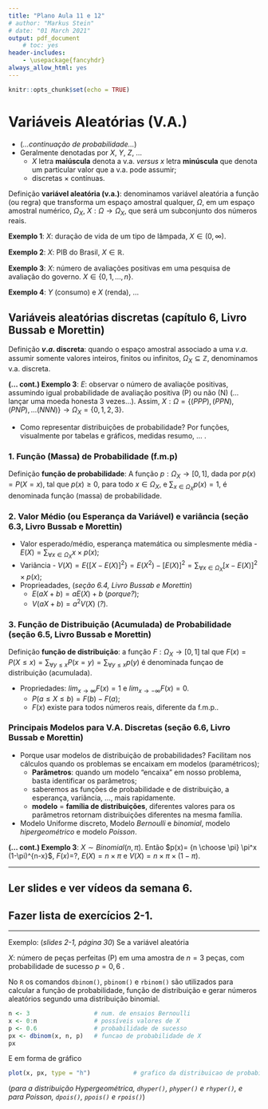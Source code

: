 ```yaml
---
title: "Plano Aula 11 e 12"
# author: "Markus Stein"
# date: "01 March 2021"
output: pdf_document
    # toc: yes
header-includes:
    - \usepackage{fancyhdr}
always_allow_html: yes
---
```

\addtolength{\headheight}{1.0cm}
\pagestyle{fancyplain} 
\lhead{\includegraphics[height=1.5cm]{logoIME.png}}
\rhead{\includegraphics[height=1.5cm]{image_probest.png}}
\chead{UNIVERSIDADE FEDERAL DO RIO GRANDE DO SUL \\
INSTITUTO DE MATEMÁTICA E ESTATÍSTICA \\
DEPARTAMENTO DE ESTATÍSTICA \\
\vspace{0.3cm}
MAT02219 - Probabilidade e Estatística - 2024/2
}
\renewcommand{\headrulewidth}{0pt} 


```r
knitr::opts_chunk$set(echo = TRUE)
```

# Variáveis Aleatórias (V.A.)
* (*...continuação de probabilidade...*)
* Geralmente denotadas por $X$, $Y$, $Z$, ...
    +  $X$ letra **maiúscula** denota a v.a. *versus* $x$ letra **minúscula** que denota um particular valor que a v.a. pode assumir;
    + discretas $\times$ contínuas.

Definição **variável aleatória (v.a.)**: denominamos variável aleatória a função (ou regra) que transforma um espaço amostral qualquer, $\Omega$, em um espaço amostral numérico, $\Omega_X$, $X: \Omega \rightarrow \Omega_X$, que será um subconjunto dos números reais.

**Exemplo 1**: $X$: duração de vida de um tipo de lâmpada, $X \in (0, \infty)$.
<!-- , $X \sim Normal(\mu, \sigma^2)$. $E(X) = \mu$.   -->

**Exemplo 2**: $X$: PIB do Brasil, $X \in \mathbb{R}$.
<!-- , $X \sim Normal(\mu, \sigma^2)$. $E(X) = \mu$.   -->

**Exemplo 3**: $X$: número de avaliações positivas em uma pesquisa de avaliação do governo. $X\in \{0, 1, \ldots, n\}$.
<!-- , $X \sim Bernoulli(\pi)$. $E(X) = \pi$.   -->

**Exemplo 4**: $Y$ (consumo) e $X$ (renda), ...
<!-- $E(Y) = \alpha + \beta X$.   -->



## Variáveis aleatórias discretas (capítulo 6, Livro Bussab e Morettin)
Definição **$v.a.$ discreta**: quando o espaço amostral associado a uma $v.a.$ assumir somente valores inteiros, finitos ou infinitos, $\Omega_X \subseteq \mathbb{Z}$, denominamos v.a. discreta.

**(... cont.) Exemplo 3**: $E$: observar o número de avaliaçõe positivas, assumindo igual probabilidade de avaliação positiva (P) ou não (N) (... lançar uma moeda honesta 3 vezes...). Assim, $X: \Omega = \left\{ (PPP), (PPN), (PNP), \ldots (NNN) \right\} \rightarrow \Omega_X = \left\{ 0, 1, 2, 3 \right\}$.

* Como representar distribuições de probabilidade? Por funções, visualmente por tabelas e gráficos, medidas resumo, ... .

### 1. Função (Massa) de Probabilidade (f.m.p)
Definição **função de probabilidade**: A função $p: \Omega_X \rightarrow  [0,1]$, dada por $p(x) = P(X=x)$, tal que $p(x) \geq 0$, para todo $x \in \Omega_X$, e $\sum_{x \in \Omega_X} p(x) = 1$, é denominada função (massa) de probabilidade.


### 2. Valor Médio (ou Esperança da Variável) e variância (seção 6.3, Livro Bussab e Morettin)
* Valor esperado/médio, esperança matemática ou simplesmente média - $E(X) = \sum_{ \forall x \in \Omega_X } x \times p(x)$;
* Variância - $V(X) = E \left\{ \left[ X - E(X) \right]^2 \right\} = E(X^2) - \left[ E(X) \right]^2 = \sum_{ \forall x \in \Omega_X } \left[ x - E(X) \right]^2 \times p(x)$;
* Proprieadades, (*seção 6.4, Livro Bussab e Morettin*)
    + $E(aX + b) = a E(X) + b$ (*porque?*);
    + $V(aX + b) = a^2 V(X)$ (*?*).


### 3. Função de Distribuição (Acumulada) de Probabilidade (seção 6.5, Livro Bussab e Morettin)
Definição **função de distribuição**: a função $F: \Omega_X \rightarrow  [0,1]$ tal que $F(x) = P(X \leq  x) = \sum_{ \forall y \leq x } P(x = y)  = \sum_{ \forall y \leq x } p(y)$ é denominada funçao de distribuição (acumulada).

* Propriedades: $lim_{x \rightarrow \infty} F(x) = 1$ e $lim_{x \rightarrow - \infty} F(x) = 0$.
    + $P(a \leq X \leq b) = F(b) - F(a)$;
    + $F(x)$ existe para todos números reais, diferente da f.m.p..


### Principais Modelos para V.A. Discretas (seção 6.6, Livro Bussab e Morettin)
* Porque usar modelos de distribuição de probabilidades? Facilitam nos cálculos quando os problemas se encaixam em modelos (paramétricos);
    + **Parâmetros**: quando um modelo "encaixa" em nosso problema, basta identificar os parâmetros;
    + saberemos as funções de probabilidade e de distribuição, a esperança, variância, ..., mais rapidamente.
    + **modelo** = **família de distribuições**, diferentes valores para os parâmetros retornam distribuições diferentes na mesma família.

* Modelo Uniforme discreto, Modelo *Bernoulli* e *binomial*, modelo *hipergeométrico* e modelo *Poisson*.

**(... cont.) Exemplo 3**: $X \sim Binomial(n, \pi)$. Então $p(x)= {n \choose \pi} \pi^x (1-\pi)^{n-x}$, $F(x)=$?, $E(X) = n \times \pi$ e $V(X) = n \times \pi \times (1-\pi)$.

\vspace{0.5cm}

***
## Ler slides e ver vídeos da semana 6.
## Fazer lista de exercícios 2-1.
<!-- ## Fazer o Quiz da semana 6 - VALE NOTA!!! -->
***  

<!-- Definição **A.A.S**: Seja $X_1, X_2, \ldots, X_n$ uma a.a.s. de tamanho $n$ de $X \sim f(x; \theta)$, então $X_1 \sim f(x; \theta)$, ..., $X_n \sim f(x; \theta)$ e $X_i$ e $X_j$ são independentes para todo $i \neq j$. -->

\vspace{0.5cm}

Exemplo: (*slides 2-1, página 30*) Se a variável aleatória  

$X:$ número de peças perfeitas (P) em uma amostra de $n=3$ peças, com probabilidade de sucesso $p = 0,6$  .

No `R` os comandos `dbinom()`, `pbinom()` e `rbinom()` são utilizados para calcular a função de probabilidade, função de distribuição e gerar números aleatórios segundo uma distribuição binomial. 

```r
n <- 3                  # num. de ensaios Bernoulli
x <- 0:n                # possíveis valores de X
p <- 0.6                # probabilidade de sucesso
px <- dbinom(x, n, p)   # funcao de probabilidade de X 
px
```

E em forma de gráfico  

```r
plot(x, px, type = "h")            # grafico da distribuicao de probabilidade
```

(*para a distribuição Hypergeométrica, `dhyper()`, `phyper()` e `rhyper()`, e para Poisson, `dpois()`, `ppois()` e `rpois()`*)



<!-- Exercício 6 da Lista 1-2 e 1-3: -->
<!-- ```{r exemplo2, fig.width=4, fig.height=3, fig.align='center'} -->
<!-- x <- c(4, 5, 5, 6, 7, 8, 9, 17, 16, 10, 7, 9, 12, 14, 13, 8, 10, 6, 8, 15, 13, 17, 9, 5, 8, 4, 15, 17, 8, 11, 8, 10, 12, 13, 11, 8, 7, 6, 5, 16, 15, 9, 8, 9, 14, 13, 7, 8, 5, 8) -->
<!-- table(x) -->
<!-- barplot(table(x)) -->
<!-- ``` -->

<!-- **Exemplo 4**: Variável em estudo - gasto (em reais) em supermercado por pessoa (Slides 1-5, página 18). Qual o tipo de variável?   -->

<!-- No `R` as funções `summary()` e `boxplot()` retornam o resumo de cinco números e o gráfico de caixas. -->

<!-- ```{r exemplo2} -->
<!-- x <- c(9.26, 10.81, 3.11, 85.76, 70.32, 82.70, 18.43, 19.54, 23.04, 24.47, 26.24, 26.26, 24.58, 28.38, 28.06, 28.08, 25.13, 27.65, 32.03, 36.37, 19.27, 19.50, 18.36, 52.75, 61.22, 86.37, 93.34, 22.22, 20.16, 20.59, 54.80, 59.07, 50.39, 45.40, 44.08, 44.67, 38.64, 42.97, 46.69, 48.65, 39.16, 41.02, 38.98, 15.62, 13.78, 15.23, 8.88, 12.69, 17.00, 17.39) -->
<!-- summary(x) -->
<!-- boxplot(x) -->
<!-- ``` -->

<!-- Como incluir título e nomes nos eixos??? -->
